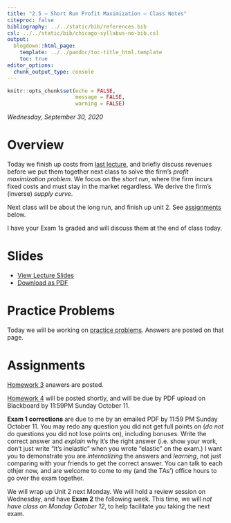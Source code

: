 ```yaml
---
title: "2.5 — Short Run Profit Maximization — Class Notes"
citeproc: false
bibliography: ../../static/bib/references.bib
csl: ../../static/bib/chicago-syllabus-no-bib.csl
output:
  blogdown::html_page:
    template: ../../pandoc/toc-title_html.template
    toc: true
editor_options: 
  chunk_output_type: console
---
```


```r
knitr::opts_chunk$set(echo = FALSE,
                      message = FALSE,
                      warning = FALSE)
```

*Wednesday, September 30, 2020*

# Overview

Today we finish up costs from [last lecture](/class/2.4-class), and briefly discuss revenues before we put them together next class to solve the firm's *profit maximization problem*. We focus on the *short run*, where the firm incurs fixed costs and must stay in the market regardless. We derive the firm's (inverse) *supply curve*.

Next class will be about the long run, and finish up unit 2. See [assignments](#assignments) below.

I have your Exam 1s graded and will discuss them at the end of class today.

# Slides

- [<i class="fas fa-chalkboard-teacher"></i> View Lecture Slides](/slides/2.5-slides.html)
- [<i class="fas fa-file-pdf"></i> Download as PDF](/slides/2.5-slides.pdf)

# Practice Problems

Today we will be working on [practice problems](/practice/2.5-practice). Answers are posted on that page.

# Assignments


[Homework 3](assignment/03-problem-set) anawers are posted.

[Homework 4](assignment/04-problem-set) will be posted shortly, and will be due by PDF upload on Blackboard by 11:59PM Sunday October 11.

**Exam 1 corrections** are due to me by an emailed PDF by 11:59 PM Sunday October 11. You may redo any question you did not get full points on (*do not* do questions you did not lose points on), including bonuses. Write the correct answer and *explain* why it's the right answer (i.e. show your work, don't just write “It’s inelastic” when you wrote “elastic” on the exam.) I want you to demonstrate you are *internalizing* the answers and *learning*, not just comparing with your friends to get the correct answer. You can talk to each othjer now, and are welcome to come to my (and the TAs’) office hours to go over the exam together.

We will wrap up Unit 2 next Monday. We will hold a review session on Wednesday, and have **Exam 2** the following week. This time, we will *not have class on Monday October 12*, to help facilitate you taking the next exam.